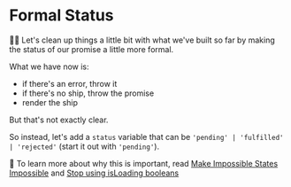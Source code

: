 # Formal Status

<EpicVideo url="https://www.epicreact.dev/workshops/react-suspense/formal-status" />

👨‍💼 Let's clean up things a little bit with what we've built so far by making the
status of our promise a little more formal.

What we have now is:

- if there's an error, throw it
- if there's no ship, throw the promise
- render the ship

But that's not exactly clear.

So instead, let's add a `status` variable that can be
`'pending' | 'fulfilled' | 'rejected'` (start it out with `'pending'`).

📜 To learn more about why this is important, read
[Make Impossible States Impossible](https://kentcdodds.com/blog/make-impossible-states-impossible)
and
[Stop using isLoading booleans](https://kentcdodds.com/blog/stop-using-isloading-booleans)
